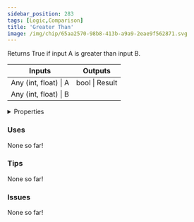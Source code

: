 ```yaml
---
sidebar_position: 283
tags: [Logic,Comparison]
title: 'Greater Than'
image: /img/chip/65aa2570-98b8-413b-a9a9-2eae9f562871.svg
---
```


Returns True if input A is greater than input B.



<IChip uuid="65aa2570-98b8-413b-a9a9-2eae9f562871"/>

<table><thead><tr><th>Inputs</th><th>Outputs</th></tr></thead><tbody><tr><td>Any (int, float) | A</td><td>bool | Result</td></tr><tr><td>Any (int, float) | B</td><td /></tr></tbody></table>

<details>
  <summary>Properties</summary>
  <div>
    <div>
    <table>
      <tbody>
        <tr>
          <td>Is beta required?</td>
          <td>No</td>
        </tr>
        <tr>
          <td>Is chip a trolling risk?</td>
          <td>No</td>
        </tr>
        <tr>
          <td>Is chip a role assignment risk?</td>
          <td>No</td>
        </tr>
        <tr>
          <td>Chip UUID</td>
          <td>65aa2570-98b8-413b-a9a9-2eae9f562871</td>
        </tr>
        <tr>
          <td>Room availability</td>
          <td>Available everywhere</td>
        </tr>
      </tbody>
    </table>
    </div>
  </div>
</details>

### Uses

None so far!

### Tips

None so far!

### Issues

None so far!